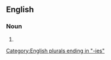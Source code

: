 ==English==

===Noun===
{{head|en|noun plural form}}

# {{plural of|diplomacy|lang=en}}

[[Category:English plurals ending in "-ies"]]